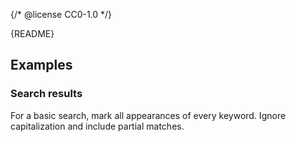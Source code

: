 {/* @license CC0-1.0 */}


<Meta of={MarkStories} />

<Markdown>{README}</Markdown>

<Primary />

<Controls />

## Examples

### Search results

For a basic search, mark all appearances of every keyword.
Ignore capitalization and include partial matches.

<Canvas of={MarkStories.SearchResults} />
